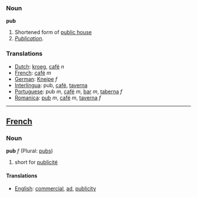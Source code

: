 ===Noun===

'''pub'''

#Shortened form of [[public house]]
#''[[Publication]]''.

===Translations===
*[[Dutch]]: [[kroeg]], [[café]] ''n''
*[[French]]: [[café]] ''m''
*[[German]]: [[Kneipe]] ''f''
*[[Interlingua]]: pub, [[café]], [[taverna]]
*[[Portuguese]]: pub ''m'', [[café]] ''m'', [[bar]] ''m'', [[taberna]] ''f''
*[[Romanica]]: [[pub]] ''m'', [[café]] ''m'', [[taverna]] ''f''

----

==[[French]]==
===Noun===

'''pub''' ''f'' (Plural: [[pubs]])

# short for [[publicité]]

====Translations====
*[[English]]: [[commercial]], [[ad]], [[publicity]]